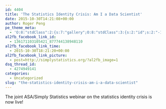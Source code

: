 ```yaml
---
id: 4404
title: 'The Statistics Identity Crisis: Am I a Data Scientist'
date: 2015-10-30T14:21:08+00:00
author: Roger Peng
pe_theme_meta:
  - 'O:8:"stdClass":2:{s:7:"gallery";O:8:"stdClass":3:{s:2:"id";s:2:"-1";s:5:"width";s:0:"";s:6:"height";s:0:"";}s:5:"video";O:8:"stdClass":1:{s:2:"id";s:2:"-1";}}'
al2fb_facebook_link_id:
  - 136171103105421_877744138948110
al2fb_facebook_link_time:
  - 2015-10-30T18:21:20+00:00
al2fb_facebook_link_picture:
  - post=http://simplystatistics.org/?al2fb_image=1
dsq_thread_id:
  - 4274949141
categories:
  - Uncategorized
slug: "the-statistics-identity-crisis-am-i-a-data-scientist"
---
```

The joint ASA/Simply Statistics webinar on the statistics identity crisis is now live!
